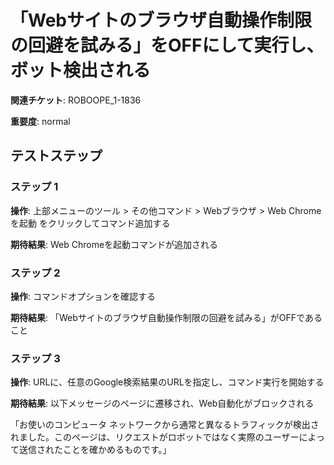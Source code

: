 # 「Webサイトのブラウザ自動操作制限の回避を試みる」をOFFにして実行し、ボット検出される

**関連チケット**: ROBOOPE_1-1836

**重要度**: normal

## テストステップ

### ステップ 1

**操作**: 上部メニューのツール > その他コマンド > Webブラウザ > Web Chromeを起動 をクリックしてコマンド追加する

**期待結果**:
Web Chromeを起動コマンドが追加される

### ステップ 2

**操作**: コマンドオプションを確認する

**期待結果**:
「Webサイトのブラウザ自動操作制限の回避を試みる」がOFFであること

### ステップ 3

**操作**: URLに、任意のGoogle検索結果のURLを指定し、コマンド実行を開始する

**期待結果**:
以下メッセージのページに遷移され、Web自動化がブロックされる

「お使いのコンピュータ ネットワークから通常と異なるトラフィックが検出されました。このページは、リクエストがロボットではなく実際のユーザーによって送信されたことを確かめるものです。」

